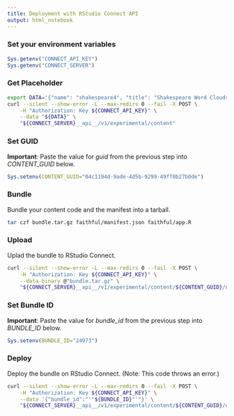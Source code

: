```yaml
---
title: Deployment with RStudio Connect API
output: html_notebook
---
```


### Set your environment variables

```r
Sys.getenv("CONNECT_API_KEY")
Sys.getenv("CONNECT_SERVER")
```

### Get Placeholder

```bash
export DATA='{"name": "shakespeare4", "title": "Shakespeare Word Clouds"}'
curl --silent --show-error -L --max-redirs 0 --fail -X POST \
    -H "Authorization: Key ${CONNECT_API_KEY}" \
    --data "${DATA}" \
    "${CONNECT_SERVER}__api__/v1/experimental/content"
```

### Set GUID

**Important**: Paste the value for *guid* from the previous step into *CONTENT_GUID* below.

```r
Sys.setenv(CONTENT_GUID="04c1194d-9ade-4d5b-9299-49ff0b27b0de")
```

### Bundle

Bundle your content code and the manifest into a tarball.

```bash
tar czf bundle.tar.gz faithful/manifest.json faithful/app.R
```

### Upload

Uplad the bundle to RStudio Connect.

```bash
curl --silent --show-error -L --max-redirs 0 --fail -X POST \
    -H "Authorization: Key ${CONNECT_API_KEY}" \
    --data-binary @"bundle.tar.gz" \
    "${CONNECT_SERVER}__api__/v1/experimental/content/${CONTENT_GUID}/upload"
```

### Set Bundle ID

**Important**: Paste the value for *bundle_id* from the previous step into *BUNDLE_ID* below.

```r
Sys.setenv(BUNDLE_ID="24973")
```

### Deploy

Deploy the bundle on RStudio Connect. (Note: This code throws an error.)

```bash
curl --silent --show-error -L --max-redirs 0 --fail -X POST \
    -H "Authorization: Key ${CONNECT_API_KEY}" \
    --data '{"bundle_id":"'"${BUNDLE_ID}"'"}' \
    "${CONNECT_SERVER}__api__/v1/experimental/content/${CONTENT_GUID}/deploy"
```




